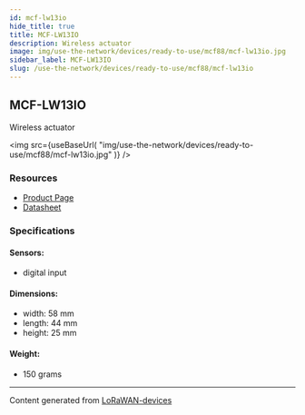 ```yaml
---
id: mcf-lw13io
hide_title: true
title: MCF-LW13IO
description: Wireless actuator
image: img/use-the-network/devices/ready-to-use/mcf88/mcf-lw13io.jpg
sidebar_label: MCF-LW13IO
slug: /use-the-network/devices/ready-to-use/mcf88/mcf-lw13io
---
```



## MCF-LW13IO

Wireless actuator

<img
  src={useBaseUrl(
    "img/use-the-network/devices/ready-to-use/mcf88/mcf-lw13io.jpg"
  )}
/>

### Resources

- [Product Page](https://www.mcf88.it/prodotto/mcf-lw13io/)
- [Datasheet](https://www.mcf88.it/wp-content/uploads/2020/07/MCF-LW13IO.pdf)

### Specifications

#### Sensors:

- digital input

#### Dimensions:

- width: 58 mm
- length: 44 mm
- height: 25 mm

#### Weight:

- 150 grams

---

Content generated from
[LoRaWAN-devices](https://github.com/TheThingsNetwork/lorawan-devices)
